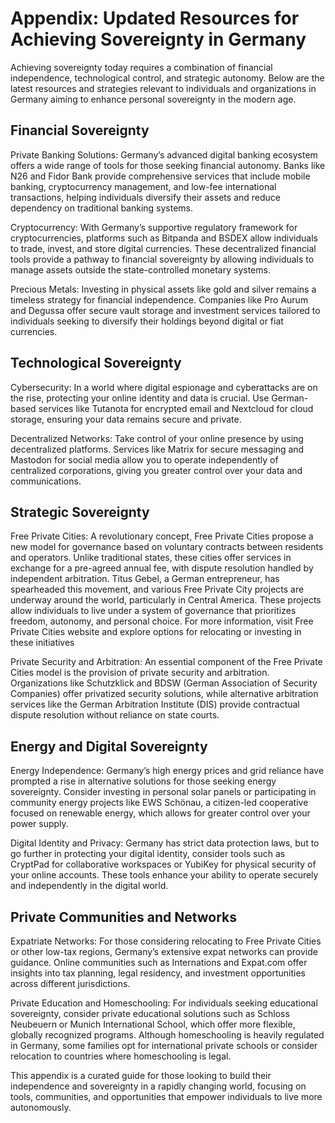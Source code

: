 # Appendix: Updated Resources for Achieving Sovereignty in Germany

Achieving sovereignty today requires a combination of financial independence, technological control, and strategic autonomy. Below are the latest resources and strategies relevant to individuals and organizations in Germany aiming to enhance personal sovereignty in the modern age.

## Financial Sovereignty

Private Banking Solutions: Germany’s advanced digital banking ecosystem offers a wide range of tools for those seeking financial autonomy. Banks like N26 and Fidor Bank provide comprehensive services that include mobile banking, cryptocurrency management, and low-fee international transactions, helping individuals diversify their assets and reduce dependency on traditional banking systems.

Cryptocurrency: With Germany’s supportive regulatory framework for cryptocurrencies, platforms such as Bitpanda and BSDEX allow individuals to trade, invest, and store digital currencies. These decentralized financial tools provide a pathway to financial sovereignty by allowing individuals to manage assets outside the state-controlled monetary systems.

Precious Metals: Investing in physical assets like gold and silver remains a timeless strategy for financial independence. Companies like Pro Aurum and Degussa offer secure vault storage and investment services tailored to individuals seeking to diversify their holdings beyond digital or fiat currencies.

## Technological Sovereignty

Cybersecurity: In a world where digital espionage and cyberattacks are on the rise, protecting your online identity and data is crucial. Use German-based services like Tutanota for encrypted email and Nextcloud for cloud storage, ensuring your data remains secure and private.

Decentralized Networks: Take control of your online presence by using decentralized platforms. Services like Matrix for secure messaging and Mastodon for social media allow you to operate independently of centralized corporations, giving you greater control over your data and communications.

## Strategic Sovereignty

Free Private Cities: A revolutionary concept, Free Private Cities propose a new model for governance based on voluntary contracts between residents and operators. Unlike traditional states, these cities offer services in exchange for a pre-agreed annual fee, with dispute resolution handled by independent arbitration. Titus Gebel, a German entrepreneur, has spearheaded this movement, and various Free Private City projects are underway around the world, particularly in Central America. These projects allow individuals to live under a system of governance that prioritizes freedom, autonomy, and personal choice. For more information, visit Free Private Cities website and explore options for relocating or investing in these initiatives​

Private Security and Arbitration: An essential component of the Free Private Cities model is the provision of private security and arbitration. Organizations like Schutzklick and BDSW (German Association of Security Companies) offer privatized security solutions, while alternative arbitration services like the German Arbitration Institute (DIS) provide contractual dispute resolution without reliance on state courts.

## Energy and Digital Sovereignty

Energy Independence: Germany’s high energy prices and grid reliance have prompted a rise in alternative solutions for those seeking energy sovereignty. Consider investing in personal solar panels or participating in community energy projects like EWS Schönau, a citizen-led cooperative focused on renewable energy, which allows for greater control over your power supply.

Digital Identity and Privacy: Germany has strict data protection laws, but to go further in protecting your digital identity, consider tools such as CryptPad for collaborative workspaces or YubiKey for physical security of your online accounts. These tools enhance your ability to operate securely and independently in the digital world.

## Private Communities and Networks

Expatriate Networks: For those considering relocating to Free Private Cities or other low-tax regions, Germany’s extensive expat networks can provide guidance. Online communities such as Internations and Expat.com offer insights into tax planning, legal residency, and investment opportunities across different jurisdictions.

Private Education and Homeschooling: For individuals seeking educational sovereignty, consider private educational solutions such as Schloss Neubeuern or Munich International School, which offer more flexible, globally recognized programs. Although homeschooling is heavily regulated in Germany, some families opt for international private schools or consider relocation to countries where homeschooling is legal.

This appendix is a curated guide for those looking to build their independence and sovereignty in a rapidly changing  world, focusing on tools, communities, and opportunities that empower individuals to live more autonomously.
